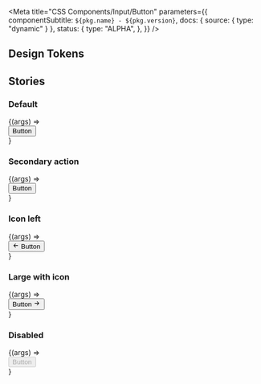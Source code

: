 

<Meta
  title="CSS Components/Input/Button"
  parameters={{
    componentSubtitle: `${pkg.name} - ${pkg.version}`,
    docs: { source: { type: "dynamic" } },
    status: {
      type: "ALPHA",
    },
  }}
/>

<Description markdown={readme} />

## Design Tokens

<DesignTokenDocBlock categoryName="Button" viewType="table" />

## Stories

### Default

<Canvas>
  <Story
    name="Default"
  >
    {(args) => <div>
      <button class={"denhaag-button"}>Button</button>
    </div>}
  </Story>
</Canvas>

### Secondary action

<Canvas>
  <Story
    name="Secondary action"
  >
    {(args) => <div>
      <button class={"denhaag-button denhaag-button--secondary-action"}>Button</button>
    </div>}
  </Story>
</Canvas>

### Icon left

<Canvas>
  <Story
    name="Icon left"
  >
    {(args) => <div>
      <button class={"denhaag-button denhaag-button--secondary-action denhaag-button--start-icon"}>
        <span class={"denhaag-button__icon"}>
          <svg width="1em" height="1em" viewBox="0 0 24 24" xmlns="http://www.w3.org/2000/svg"
               class="denhaag-icon" focusable="false" aria-hidden="true"><path
            d="M11.707 18.707a1 1 0 01-1.414 0l-6-6a1 1 0 010-1.414l6-6a1 1 0 111.414 1.414L7.414 11H19a1 1 0 110 2H7.414l4.293 4.293a1 1 0 010 1.414z"></path></svg>
        </span>
        Button
      </button>
    </div>}
  </Story>
</Canvas>

### Large with icon

<Canvas>
  <Story
    name="Large with icon"
  >
    {(args) => <div>
      <button class={"denhaag-button denhaag-button--large denhaag-button--secondary-action denhaag-button--end-icon"}>
        Button
        <span class={"denhaag-button__icon"}>
          <svg width="1em" height="1em" viewBox="0 0 24 24" xmlns="http://www.w3.org/2000/svg"
               class="denhaag-icon" focusable="false" aria-hidden="true"><path
            d="M12.293 5.293a1 1 0 011.414 0l6 6a1 1 0 010 1.414l-6 6a1 1 0 01-1.414-1.414L16.586 13H5a1 1 0 110-2h11.586l-4.293-4.293a1 1 0 010-1.414z"></path></svg>
        </span>
      </button>
    </div>}
  </Story>
</Canvas>

### Disabled

<Canvas>
  <Story
    name="Disabled"
  >
    {(args) => <div>
      <button disabled class={"denhaag-button"}>
        Button
      </button>
    </div>}
  </Story>
</Canvas>
